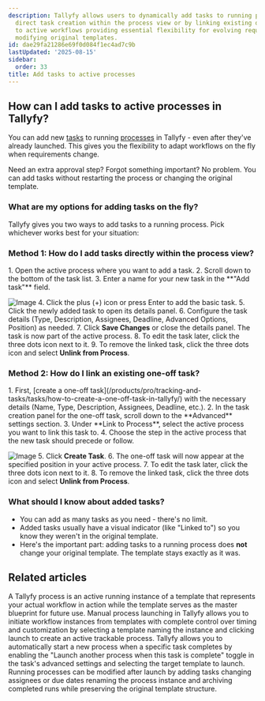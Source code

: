 ```yaml
---
description: Tallyfy allows users to dynamically add tasks to running processes through
  direct task creation within the process view or by linking existing one-off tasks
  to active workflows providing essential flexibility for evolving requirements without
  modifying original templates.
id: dae29fa21286e69f0d084f1ec4ad7c9b
lastUpdated: '2025-08-15'
sidebar:
  order: 33
title: Add tasks to active processes
---
```



## How can I add tasks to active processes in Tallyfy?

You can add new [tasks](/products/pro/tracking-and-tasks/tasks/) to running [processes](/products/pro/tracking-and-tasks/processes/) in Tallyfy - even after they've already launched. This gives you the flexibility to adapt workflows on the fly when requirements change.

Need an extra approval step? Forgot something important? No problem. You can add tasks without restarting the process or changing the original template.

### What are my options for adding tasks on the fly?

Tallyfy gives you two ways to add tasks to a running process. Pick whichever works best for your situation:

### Method 1: How do I add tasks directly within the process view?

<Steps>
1. Open the active process where you want to add a task.
2. Scroll down to the bottom of the task list.
3. Enter a name for your new task in the **"Add task"** field.

   ![Image](https://screenshots.tallyfy.com/tallyfy%2Fpro%2Fdesktop-light-add-task-to-ongoing-process.png)
4. Click the plus (+) icon or press Enter to add the basic task.
5. Click the newly added task to open its details panel.
6. Configure the task details (Type, Description, Assignees, Deadline, Advanced Options, Position) as needed.
7. Click **Save Changes** or close the details panel. The task is now part of the active process.
8. To edit the task later, click the three dots icon next to it.
9. To remove the linked task, click the three dots icon and select **Unlink from Process**.
</Steps>

### Method 2: How do I link an existing one-off task?

<Steps>
1. First, [create a one-off task](/products/pro/tracking-and-tasks/tasks/how-to-create-a-one-off-task-in-tallyfy/) with the necessary details (Name, Type, Description, Assignees, Deadline, etc.).
2. In the task creation panel for the one-off task, scroll down to the **Advanced** settings section.
3. Under **Link to Process**, select the active process you want to link this task to.
4. Choose the step in the active process that the new task should precede or follow.

   ![Image](https://screenshots.tallyfy.com/tallyfy%2Fpro%2Fdesktop-light-link-a-oneoff-task.png)
5. Click **Create Task**.
6. The one-off task will now appear at the specified position in your active process.
7. To edit the task later, click the three dots icon next to it.
8. To remove the linked task, click the three dots icon and select **Unlink from Process**.
</Steps>

### What should I know about added tasks?
*   You can add as many tasks as you need - there's no limit.
*   Added tasks usually have a visual indicator (like "Linked to") so you know they weren't in the original template.
*   Here's the important part: adding tasks to a running process does **not** change your original template. The template stays exactly as it was.


## Related articles
<CardGrid>
<LinkTitleCard header="<b>Tracking And Tasks > More about processes</b>" href="/products/pro/tracking-and-tasks/processes/" > A Tallyfy process is an active running instance of a template that represents your actual workflow in action while the template serves as the master blueprint for future use. </LinkTitleCard>
<LinkTitleCard header="<b>Launching > Launch manually</b>" href="/products/pro/launching/how-can-i-launch-a-process-in-tallyfy/" > Manual process launching in Tallyfy allows you to initiate workflow instances from templates with complete control over timing and customization by selecting a template naming the instance and clicking launch to create an active trackable process. </LinkTitleCard>
<LinkTitleCard header="<b>Launching > Launch another process when a task is completed</b>" href="/products/pro/launching/launch-process-when-task-is-completed/" > Tallyfy allows you to automatically start a new process when a specific task completes by enabling the "Launch another process when this task is complete" toggle in the task's advanced settings and selecting the target template to launch. </LinkTitleCard>
<LinkTitleCard header="<b>Processes > Edit processes</b>" href="/products/pro/tracking-and-tasks/processes/edit-processes/" > Running processes can be modified after launch by adding tasks changing assignees or due dates renaming the process instance and archiving completed runs while preserving the original template structure. </LinkTitleCard>
</CardGrid>